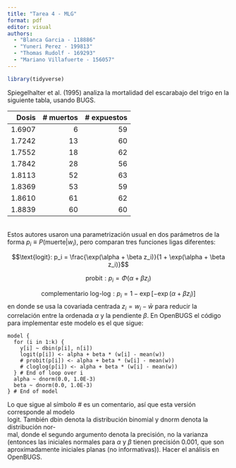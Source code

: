 ```yaml
---
title: "Tarea 4 - MLG"
format: pdf
editor: visual
authors: 
  - "Blanca Garcia - 118886"
  - "Yuneri Perez - 199813"
  - "Thomas Rudolf - 169293"
  - "Mariano Villafuerte - 156057"
---
```


```r
library(tidyverse)
```

Spiegelhalter et al. (1995) analiza la mortalidad del escarabajo del trigo en la siguiente tabla, usando BUGS.\

|  Dosis | \# muertos | \# expuestos |
|-------:|-----------:|-------------:|
| 1.6907 |          6 |           59 |
| 1.7242 |         13 |           60 |
| 1.7552 |         18 |           62 |
| 1.7842 |         28 |           56 |
| 1.8113 |         52 |           63 |
| 1.8369 |         53 |           59 |
| 1.8610 |         61 |           62 |
| 1.8839 |         60 |           60 |

\
Estos autores usaron una parametrización usual en dos parámetros de la forma $p_i ≡ P(\textrm{muerte}|w_i)$, pero comparan tres funciones ligas diferentes:

$$\text{logit}: p_i = \frac{\exp(\alpha + \beta z_i)}{1 + \exp(\alpha + \beta z_i)}$$

$$
\text{probit}: p_i = \Phi(\alpha + \beta z_i)
$$

$$
\text{complementario log-log}: p_i = 1 - \exp[-\exp(\alpha + \beta z_i)]
$$
en donde se usa la covariada centrada $z_i=w_i-\bar{w}$ para reducir la correlación entre la ordenada $\alpha$ y la pendiente $\beta$. En OpenBUGS el código para implementar este modelo es el que sigue:

```text
model {
  for (i in 1:k) {
    y[i] ~ dbin(p[i], n[i])
    logit(p[i]) <- alpha + beta * (w[i] - mean(w))
    # probit(p[i]) <- alpha + beta * (w[i] - mean(w))
    # cloglog(p[i]) <- alpha + beta * (w[i] - mean(w))
  } # End of loop over i
  alpha ~ dnorm(0.0, 1.0E-3)
  beta ~ dnorm(0.0, 1.0E-3)
} # End of model
```

Lo que sigue al símbolo $\#$ es un comentario, así que esta versión corresponde al modelo\
logit. También dbin denota la distribución binomial y dnorm denota la distribución nor-\
mal, donde el segundo argumento denota la precisión, no la varianza (entonces las iniciales normales para $\alpha$ y $\beta$ tienen precisión $0.001$, que son aproximadamente iniciales planas (no informativas)). Hacer el análisis en OpenBUGS.
